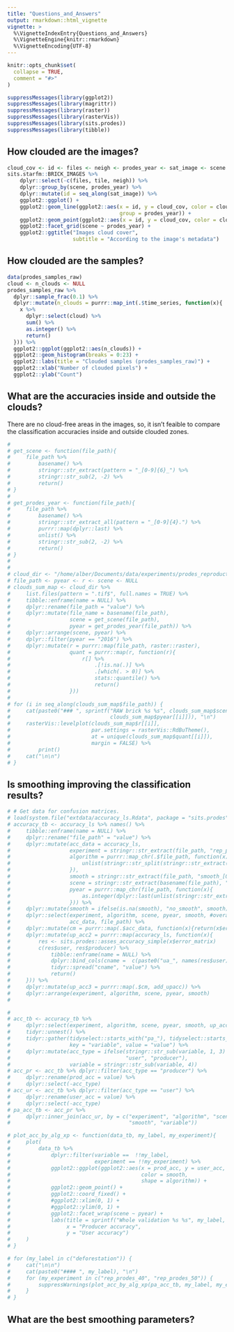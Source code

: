 ```yaml
---
title: "Questions_and_Answers"
output: rmarkdown::html_vignette
vignette: >
  %\VignetteIndexEntry{Questions_and_Answers}
  %\VignetteEngine{knitr::rmarkdown}
  %\VignetteEncoding{UTF-8}
---
```


```r
knitr::opts_chunk$set(
  collapse = TRUE,
  comment = "#>"
)

suppressMessages(library(ggplot2))
suppressMessages(library(magrittr))
suppressMessages(library(raster))
suppressMessages(library(rasterVis))
suppressMessages(library(sits.prodes))
suppressMessages(library(tibble))

```


## How clouded are the images?

```r
cloud_cov <- id <- files <- neigh <- prodes_year <- sat_image <- scene <- tile <- NULL
sits.starfm::BRICK_IMAGES %>%
    dplyr::select(-c(files, tile, neigh)) %>%
    dplyr::group_by(scene, prodes_year) %>% 
    dplyr::mutate(id = seq_along(sat_image)) %>%
    ggplot2::ggplot() +
    ggplot2::geom_line(ggplot2::aes(x = id, y = cloud_cov, color = cloud_cov, 
                                    group = prodes_year)) +
    ggplot2::geom_point(ggplot2::aes(x = id, y = cloud_cov, color = cloud_cov)) +
    ggplot2::facet_grid(scene ~ prodes_year) +
    ggplot2::ggtitle("Images cloud cover", 
                     subtitle = "According to the image's metadata")

```


## How clouded are the samples?

```r
data(prodes_samples_raw)
cloud <- n_clouds <- NULL
prodes_samples_raw %>% 
  dplyr::sample_frac(0.1) %>% 
  dplyr::mutate(n_clouds = purrr::map_int(.$time_series, function(x){
    x %>% 
      dplyr::select(cloud) %>% 
      sum() %>% 
      as.integer() %>% 
      return()
  })) %>% 
  ggplot2::ggplot(ggplot2::aes(n_clouds)) + 
  ggplot2::geom_histogram(breaks = 0:23) + 
  ggplot2::labs(title = "Clouded samples (prodes_samples_raw)") +
  ggplot2::xlab("Number of clouded pixels") +
  ggplot2::ylab("Count")
```




## What are the accuracies inside and outside the clouds?

There are no cloud-free areas in the images, so, it isn't feaible to compare
the classification accuracies inside and outside clouded zones.


```r
 
# 
# get_scene <- function(file_path){
#     file_path %>% 
#         basename() %>% 
#         stringr::str_extract(pattern = "_[0-9]{6}_") %>% 
#         stringr::str_sub(2, -2) %>% 
#         return()
# }
# 
# get_prodes_year <- function(file_path){
#     file_path %>%
#         basename() %>% 
#         stringr::str_extract_all(pattern = "_[0-9]{4}.") %>% 
#         purrr::map(dplyr::last) %>% 
#         unlist() %>% 
#         stringr::str_sub(2, -2) %>% 
#         return()
# }
# 
# 
# cloud_dir <- "/home/alber/Documents/data/experiments/prodes_reproduction/data/raster/cloud_count"
# file_path <- pyear <- r <- scene <- NULL
# clouds_sum_map <- cloud_dir %>% 
#     list.files(pattern = ".tif$", full.names = TRUE) %>% 
#     tibble::enframe(name = NULL) %>% 
#     dplyr::rename(file_path = "value") %>% 
#     dplyr::mutate(file_name = basename(file_path),
#                   scene = get_scene(file_path),
#                   pyear = get_prodes_year(file_path)) %>% 
#     dplyr::arrange(scene, pyear) %>% 
#     dplyr::filter(pyear == "2016") %>% 
#     dplyr::mutate(r = purrr::map(file_path, raster::raster),
#                   quant = purrr::map(r, function(r){
#                       r[] %>% 
#                           .[!is.na(.)] %>% 
#                           .[which(. > 0)] %>% 
#                           stats::quantile() %>% 
#                           return()
#                   }))
# 
# for (i in seq_along(clouds_sum_map$file_path)) {
#     cat(paste0("### ", sprintf("RAW brick %s %s", clouds_sum_map$scene[[i]], 
#                                clouds_sum_map$pyear[[i]])), "\n")
#     rasterVis::levelplot(clouds_sum_map$r[[i]], 
#                          par.settings = rasterVis::RdBuTheme(), 
#                          at = unique(clouds_sum_map$quant[[i]]), 
#                          margin = FALSE) %>% 
#         print()
#     cat("\n\n")
# }

```


## Is smoothing improving the classification results?

```r

# # Get data for confusion matrices.
# load(system.file("extdata/accuracy_ls.Rdata", package = "sits.prodes"))
# accuracy_tb <- accuracy_ls %>% names() %>% 
#     tibble::enframe(name = NULL) %>% 
#     dplyr::rename("file_path" = "value") %>% 
#     dplyr::mutate(acc_data = accuracy_ls,
#                   experiment = stringr::str_extract(file_path, "rep_prodes_[0-9]+"), 
#                   algorithm = purrr::map_chr(.$file_path, function(x){
#                       unlist(stringr::str_split(stringr::str_extract(x, "results_[a-z]+"), '_'))[2]
#                   }), 
#                   smooth = stringr::str_extract(file_path, "smooth_[0-9]+x[0-9]+_n[0-9]{2}"), 
#                   scene = stringr::str_extract(basename(file_path), "[0-9]{6}"),
#                   pyear = purrr::map_chr(file_path, function(x){
#                       as.integer(dplyr::last(unlist(stringr::str_extract_all(basename(x), "[0-9]{4}"))))
#                   })) %>%
#     dplyr::mutate(smooth = ifelse(is.na(smooth), "no_smooth", smooth)) %>% 
#     dplyr::select(experiment, algorithm, scene, pyear, smooth, #overall, overall2, up_acc, up_acc2, 
#                   acc_data, file_path) %>% 
#     dplyr::mutate(cm = purrr::map(.$acc_data, function(x){return(x$error_matrix)})) %>%
#     dplyr::mutate(up_acc2 = purrr::map(accuracy_ls, function(x){
#         res <- sits.prodes::asses_accuracy_simple(x$error_matrix)
#         c(res$user, res$producer) %>%
#             tibble::enframe(name = NULL) %>%
#             dplyr::bind_cols(cname =  c(paste0("ua_", names(res$user)), paste0("pa_", names(res$producer)))) %>%
#             tidyr::spread("cname", "value") %>%
#             return()
#     })) %>%
#     dplyr::mutate(up_acc3 = purrr::map(.$cm, add_upacc)) %>%
#     dplyr::arrange(experiment, algorithm, scene, pyear, smooth)
# 

```



```r
# 
# acc_tb <- accuracy_tb %>% 
#     dplyr::select(experiment, algorithm, scene, pyear, smooth, up_acc2) %>% 
#     tidyr::unnest() %>% 
#     tidyr::gather(tidyselect::starts_with("pa_"), tidyselect::starts_with("ua_"), 
#                   key = "variable", value = "value") %>% 
#     dplyr::mutate(acc_type = ifelse(stringr::str_sub(variable, 1, 3) == "ua_", 
#                                     "user", "producer"),
#                   variable = stringr::str_sub(variable, 4)) 
# acc_pr <- acc_tb %>% dplyr::filter(acc_type == "producer") %>% 
#     dplyr::rename(prod_acc = value) %>% 
#     dplyr::select(-acc_type)
# acc_ur <- acc_tb %>% dplyr::filter(acc_type == "user") %>% 
#     dplyr::rename(user_acc = value) %>% 
#     dplyr::select(-acc_type)
# pa_acc_tb <- acc_pr %>% 
#     dplyr::inner_join(acc_ur, by = c("experiment", "algorithm", "scene", "pyear", 
#                                      "smooth", "variable"))

```



```r

# plot_acc_by_alg_xp <- function(data_tb, my_label, my_experiment){
#     plot(
#         data_tb %>% 
#             dplyr::filter(variable ==  !!my_label, 
#                           experiment == !!my_experiment) %>% 
#             ggplot2::ggplot(ggplot2::aes(x = prod_acc, y = user_acc, 
#                                          color = smooth, 
#                                          shape = algorithm)) +
#             ggplot2::geom_point() +
#             ggplot2::coord_fixed() +
#             #ggplot2::xlim(0, 1) +
#             #ggplot2::ylim(0, 1) +
#             ggplot2::facet_wrap(scene ~ pyear) +
#             labs(title = sprintf("Whole validation %s %s", my_label, my_experiment),
#                  x = "Producer accuracy", 
#                  y = "User accuracy")
#     )
# }


```



```r

# for (my_label in c("deforestation")) {
#     cat("\n\n")
#     cat(paste0("#### ", my_label), "\n")
#     for (my_experiment in c("rep_prodes_40", "rep_prodes_50")) {
#         suppressWarnings(plot_acc_by_alg_xp(pa_acc_tb, my_label, my_experiment))
#     }
# }

```


## What are the best smoothing parameters?
